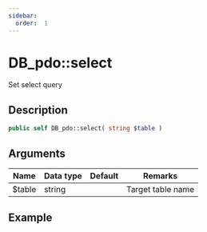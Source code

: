 ```yaml
---
sidebar:
  order:  1
---
```


# DB_pdo::select

Set select query

## Description

```php
public self DB_pdo::select( string $table )
```

## Arguments

| Name   | Data type | Default | Remarks           |
| ------ | --------- | ------- | ----------------- |
| $table | string    |         | Target table name |

## Example

```php title="Controller"

```
